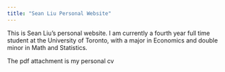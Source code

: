 ```yaml
---
title: "Sean Liu Personal Website"
---
```


This is Sean Liu's personal website. I am currently a fourth year full time student at the University of Toronto, with a major in Economics and double minor in Math and Statistics. 

The pdf attachment is my personal cv



